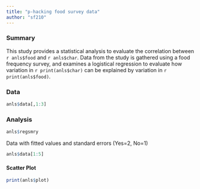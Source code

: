 ```yaml
---
title: "p-hacking food survey data"
author: "sf210"
---
```


### Summary
This study provides a statistical analysis to evaluate the correlation between `r anls$food` and `r anls$char`.  Data from the study is gathered using a food frequency survey, and examines a logistical regression to evaluate how variation in `r print(anls$char)` can be explained by variation in `r print(anls$food)`.

### Data
```r
anls$data[,1:3]
```

### Analysis
```r
anls$regsmry
```

Data with fitted values and standard errors
(Yes=2, No=1)
```r
anls$data[1:5]
```

#### Scatter Plot

```r
print(anls$plot)
```
